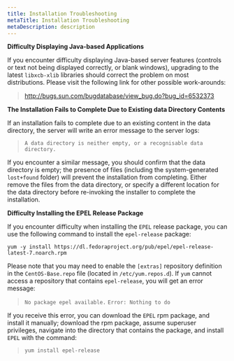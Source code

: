 ```yaml
---
title: Installation Troubleshooting
metaTitle: Installation Troubleshooting
metaDescription: description
---
```


**Difficulty Displaying Java-based Applications**

If you encounter difficulty displaying Java-based server features
(controls or text not being displayed correctly, or blank windows),
upgrading to the latest `libxcb-xlib` libraries should correct the
problem on most distributions. Please visit the following link for other
possible work-arounds:

> <http://bugs.sun.com/bugdatabase/view_bug.do?bug_id=6532373>

**The Installation Fails to Complete Due to Existing data Directory
Contents**

If an installation fails to complete due to an existing content in the
data directory, the server will write an error message to the server
logs:

> `A data directory is neither empty, or a recognisable data directory.`

If you encounter a similar message, you should confirm that the data
directory is empty; the presence of files (including the
system-generated `lost+found` folder) will prevent the installation from
completing. Either remove the files from the data directory, or specify
a different location for the data directory before re-invoking the
installer to complete the installation.

**Difficulty Installing the EPEL Release Package**

If you encounter difficulty when installing the `EPEL` release package,
you can use the following command to install the `epel-release` package:

``` text
yum -y install https://dl.fedoraproject.org/pub/epel/epel-release-latest-7.noarch.rpm
```

Please note that you may need to enable the `[extras]` repository
definition in the `CentOS-Base.repo` file (located in
`/etc/yum.repos.d`). If `yum` cannot access a repository that contains
`epel-release`, you will get an error message:

> `No package epel available.` `Error: Nothing to do`

If you receive this error, you can download the `EPEL` rpm package, and
install it manually; download the rpm package, assume superuser
privileges, navigate into the directory that contains the package, and
install `EPEL` with the command:

> `yum install epel-release`

